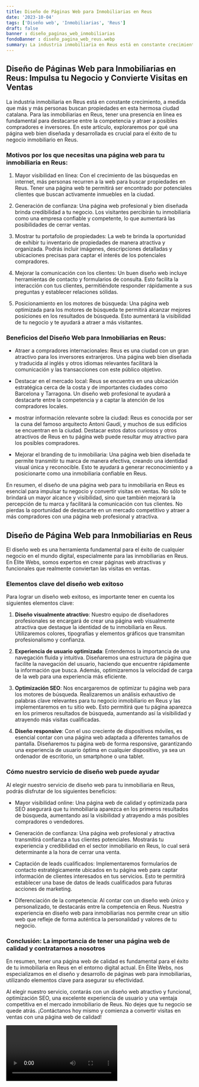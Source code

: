 ```yaml
---
title: Diseño de Páginas Web para Inmobiliarias en Reus
date: '2023-10-04'
tags: ['Diseño web', 'Inmobiliarias', 'Reus']
draft: false
banner : diseño_paginas_web_inmobiliarias
fondoBanner : diseño_pagina_web_reus.webp
summary: La industria inmobiliaria en Reus está en constante crecimiento, a medida que más y más personas buscan propiedades en esta hermosa ciudad catalana. Para las inmobiliarias en Reus, tener una presencia en línea es fundamental para destacarse entre la competencia y atraer a posibles compradores e inversores. En este artículo, exploraremos por qué una página web bien diseñada y desarrollada es crucial para el éxito de tu negocio inmobiliario en Reus.
---
```


## Diseño de Páginas Web para Inmobiliarias en Reus: Impulsa tu Negocio y Convierte Visitas en Ventas

La industria inmobiliaria en Reus está en constante crecimiento, a medida que más y más personas buscan propiedades en esta hermosa ciudad catalana. Para las inmobiliarias en Reus, tener una presencia en línea es fundamental para destacarse entre la competencia y atraer a posibles compradores e inversores. En este artículo, exploraremos por qué una página web bien diseñada y desarrollada es crucial para el éxito de tu negocio inmobiliario en Reus.

### Motivos por los que necesitas una página web para tu inmobiliaria en Reus:

1. Mayor visibilidad en línea: Con el crecimiento de las búsquedas en internet, más personas recurren a la web para buscar propiedades en Reus. Tener una página web te permitirá ser encontrado por potenciales clientes que buscan activamente inmuebles en la ciudad.

2. Generación de confianza: Una página web profesional y bien diseñada brinda credibilidad a tu negocio. Los visitantes percibirán tu inmobiliaria como una empresa confiable y competente, lo que aumentará las posibilidades de cerrar ventas.

3. Mostrar tu portafolio de propiedades: La web te brinda la oportunidad de exhibir tu inventario de propiedades de manera atractiva y organizada. Podrás incluir imágenes, descripciones detalladas y ubicaciones precisas para captar el interés de los potenciales compradores.

4. Mejorar la comunicación con los clientes: Un buen diseño web incluye herramientas de contacto y formularios de consulta. Esto facilita la interacción con tus clientes, permitiéndote responder rápidamente a sus preguntas y establecer relaciones sólidas.

5. Posicionamiento en los motores de búsqueda: Una página web optimizada para los motores de búsqueda te permitirá alcanzar mejores posiciones en los resultados de búsqueda. Esto aumentará la visibilidad de tu negocio y te ayudará a atraer a más visitantes.

### Beneficios del Diseño Web para Inmobiliarias en Reus:

- Atraer a compradores internacionales: Reus es una ciudad con un gran atractivo para los inversores extranjeros. Una página web bien diseñada y traducida al inglés y otros idiomas relevantes facilitará la comunicación y las transacciones con este público objetivo.

- Destacar en el mercado local: Reus se encuentra en una ubicación estratégica cerca de la costa y de importantes ciudades como Barcelona y Tarragona. Un diseño web profesional te ayudará a destacarte entre la competencia y a captar la atención de los compradores locales.

- mostrar información relevante sobre la ciudad: Reus es conocida por ser la cuna del famoso arquitecto Antoni Gaudí, y muchos de sus edificios se encuentran en la ciudad. Destacar estos datos curiosos y otros atractivos de Reus en tu página web puede resultar muy atractivo para los posibles compradores.

- Mejorar el branding de tu inmobiliaria: Una página web bien diseñada te permite transmitir tu marca de manera efectiva, creando una identidad visual única y reconocible. Esto te ayudará a generar reconocimiento y a posicionarte como una inmobiliaria confiable en Reus.

En resumen, el diseño de una página web para tu inmobiliaria en Reus es esencial para impulsar tu negocio y convertir visitas en ventas. No sólo te brindará un mayor alcance y visibilidad, sino que también mejorará la percepción de tu marca y facilitará la comunicación con tus clientes. No pierdas la oportunidad de destacarte en un mercado competitivo y atraer a más compradores con una página web profesional y atractiva.

<GifSeo />

<Cta />

## Diseño de Página Web para Inmobiliarias en Reus

El diseño web es una herramienta fundamental para el éxito de cualquier negocio en el mundo digital, especialmente para las inmobiliarias en Reus. En Élite Webs, somos expertos en crear páginas web atractivas y funcionales que realmente conviertan las visitas en ventas.

### Elementos clave del diseño web exitoso

Para lograr un diseño web exitoso, es importante tener en cuenta los siguientes elementos clave:

1. **Diseño visualmente atractivo**: Nuestro equipo de diseñadores profesionales se encargará de crear una página web visualmente atractiva que destaque la identidad de tu inmobiliaria en Reus. Utilizaremos colores, tipografías y elementos gráficos que transmitan profesionalismo y confianza.

2. **Experiencia de usuario optimizada**: Entendemos la importancia de una navegación fluida y intuitiva. Diseñaremos una estructura de página que facilite la navegación del usuario, haciendo que encuentre rápidamente la información que busca. Además, optimizaremos la velocidad de carga de la web para una experiencia más eficiente.

3. **Optimización SEO**: Nos encargaremos de optimizar tu página web para los motores de búsqueda. Realizaremos un análisis exhaustivo de palabras clave relevantes para tu negocio inmobiliario en Reus y las implementaremos en tu sitio web. Esto permitirá que tu página aparezca en los primeros resultados de búsqueda, aumentando así la visibilidad y atrayendo más visitas cualificadas.

4. **Diseño responsive**: Con el uso creciente de dispositivos móviles, es esencial contar con una página web adaptada a diferentes tamaños de pantalla. Diseñaremos tu página web de forma responsive, garantizando una experiencia de usuario óptima en cualquier dispositivo, ya sea un ordenador de escritorio, un smartphone o una tablet.

### Cómo nuestro servicio de diseño web puede ayudar

Al elegir nuestro servicio de diseño web para tu inmobiliaria en Reus, podrás disfrutar de los siguientes beneficios:

- Mayor visibilidad online: Una página web de calidad y optimizada para SEO asegurará que tu inmobiliaria aparezca en los primeros resultados de búsqueda, aumentando así la visibilidad y atrayendo a más posibles compradores o vendedores.

- Generación de confianza: Una página web profesional y atractiva transmitirá confianza a tus clientes potenciales. Mostrarás tu experiencia y credibilidad en el sector inmobiliario en Reus, lo cual será determinante a la hora de cerrar una venta.

- Captación de leads cualificados: Implementaremos formularios de contacto estratégicamente ubicados en tu página web para captar información de clientes interesados en tus servicios. Esto te permitirá establecer una base de datos de leads cualificados para futuras acciones de marketing.

- Diferenciación de la competencia: Al contar con un diseño web único y personalizado, te destacarás entre la competencia en Reus. Nuestra experiencia en diseño web para inmobiliarias nos permite crear un sitio web que refleje de forma auténtica la personalidad y valores de tu negocio.

### Conclusión: La importancia de tener una página web de calidad y contratarnos a nosotros

En resumen, tener una página web de calidad es fundamental para el éxito de tu inmobiliaria en Reus en el entorno digital actual. En Élite Webs, nos especializamos en el diseño y desarrollo de páginas web para inmobiliarias, utilizando elementos clave para asegurar su efectividad.

Al elegir nuestro servicio, contarás con un diseño web atractivo y funcional, optimización SEO, una excelente experiencia de usuario y una ventaja competitiva en el mercado inmobiliario de Reus. No dejes que tu negocio se quede atrás. ¡Contáctanos hoy mismo y comienza a convertir visitas en ventas con una página web de calidad!

<Video />

<CtaBot job='Inmobiliarias' city='Reus'/>

<Gmaps query='Reus+españa+maps' />